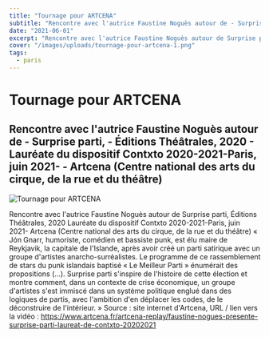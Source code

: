 ```yaml
---
title: "Tournage pour ARTCENA"
subtitle: "Rencontre avec l'autrice Faustine Noguès autour de - Surprise parti, - Éditions Théâtrales, 2020 - Lauréate du dispositif Contxto 2020-2021-Paris, juin 2021- - Artcena (Centre national des arts du cirque, de la rue et du théâtre)"
date: "2021-06-01"
excerpt: "Rencontre avec l'autrice Faustine Noguès autour de Surprise parti, Éditions Théâtrales, 2020. Lauréate du dispositif Contxto 2020-2021 à Paris, juin 2021."
cover: "/images/uploads/tournage-pour-artcena-1.png"
tags:
  - paris
---
```


# Tournage pour ARTCENA

## Rencontre avec l'autrice Faustine Noguès autour de - Surprise parti, - Éditions Théâtrales, 2020 - Lauréate du dispositif Contxto 2020-2021-Paris, juin 2021- - Artcena (Centre national des arts du cirque, de la rue et du théâtre)

![Tournage pour ARTCENA](/images/uploads/tournage-pour-artcena-1.png)

Rencontre avec l'autrice Faustine Noguès autour de Surprise parti, Éditions Théâtrales, 2020 Lauréate du dispositif Contxto 2020-2021-Paris, juin 2021- Artcena (Centre national des arts du cirque, de la rue et du théâtre) « Jón Gnarr, humoriste, comédien et bassiste punk, est élu maire de Reykjavik, la capitale de l'Islande, après avoir créé un parti satirique avec un groupe d'artistes anarcho-surréalistes. Le programme de ce rassemblement de stars du punk islandais baptisé « Le Meilleur Parti » énumérait des propositions (…). Surprise parti s'inspire de l'histoire de cette élection et montre comment, dans un contexte de crise économique, un groupe d'artistes s'est immiscé dans un système politique englué dans des logiques de partis, avec l'ambition d'en déplacer les codes, de le déconstruire de l'intérieur. » Source : site internet d'Artcena, URL / lien vers la vidéo : https://www.artcena.fr/artcena-replay/faustine-nogues-presente-surprise-parti-laureat-de-contxto-20202021